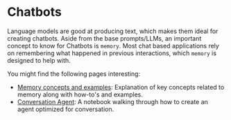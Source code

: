 # Chatbots

Language models are good at producing text, which makes them ideal for creating chatbots.
Aside from the base prompts/LLMs, an important concept to know for Chatbots is `memory`.
Most chat based applications rely on remembering what happened in previous interactions, which `memory` is designed to help with.

You might find the following pages interesting:
- [Memory concepts and examples](/docs/modules/memory/): Explanation of key concepts related to memory along with how-to's and examples.
- [Conversation Agent](/docs/modules/agents/agent_types/chat_conversation_agent): A notebook walking through how to create an agent optimized for conversation.

